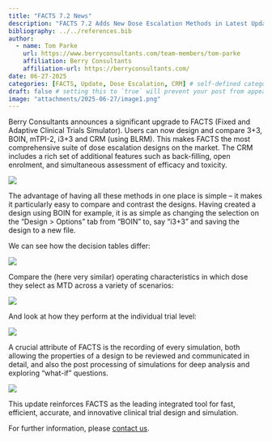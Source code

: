 ```yaml
---
title: "FACTS 7.2 News"
description: "FACTS 7.2 Adds New Dose Escalation Methods in Latest Update."
bibliography: ../../references.bib
author:
  - name: Tom Parke
    url: https://www.berryconsultants.com/team-members/tom-parke
    affiliation: Berry Consultants
    affiliation-url: https://berryconsultants.com/
date: 06-27-2025
categories: [FACTS, Update, Dose Escalation, CRM] # self-defined categories
draft: false # setting this to `true` will prevent your post from appearing on your listing page until you're ready!
image: "attachments/2025-06-27/image1.png"
---
```


Berry Consultants announces a significant upgrade to FACTS (Fixed and Adaptive Clinical Trials Simulator). Users can now design and compare 3+3, BOIN, mTPI-2, i3+3 and CRM (using BLRM). This makes FACTS the most comprehensive suite of dose escalation designs on the market. The CRM includes a rich set of additional features such as back-filling, open enrolment, and simultaneous assessment of efficacy and toxicity.

![](attachments/2025-06-27/image1.png){#fig-fig1}

The advantage of having all these methods in one place is simple – it makes it particularly easy to compare and contrast the designs. Having created a design using BOIN for example, it is as simple as changing the selection on the “Design \> Options” tab from “BOIN” to, say “i3+3” and saving the design to a new file.

We can see how the decision tables differ:

![](attachments/2025-06-27/image2.png){#fig-fig2}

Compare the (here very similar) operating characteristics in which dose they select as MTD across a variety of scenarios:

![](attachments/2025-06-27/image3.png){#fig-fig3}

And look at how they perform at the individual trial level:

![](attachments/2025-06-27/image4.png){#fig-fig4}

A crucial attribute of FACTS is the recording of every simulation, both allowing the properties of a design to be reviewed and communicated in detail, and also the post processing of simulations for deep analysis and exploring “what-if” questions.

![](attachments/2025-06-27/image5.png){#fig-fig5}

This update reinforces FACTS as the leading integrated tool for fast, efficient, accurate, and innovative clinical trial design and simulation.

For further information, please [contact us](../../contact/index.qmd).

